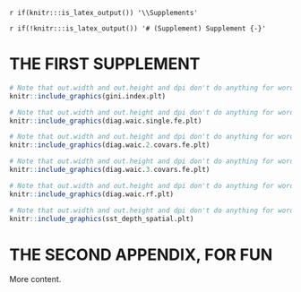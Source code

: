 <!-- The following code should appear at the beginning of the first appendix.
After that, all subsequent sections will be turned into appendices. -->

`r if(knitr:::is_latex_output()) '\\Supplements'`

`r if(!knitr:::is_latex_output()) '# (Supplement) Supplement {-}'`

# THE FIRST SUPPLEMENT {#ref:first-sup}

```r
# Note that out.width and out.height and dpi don't do anything for word document output in the chunck control above, they wil impact html and pdf output
knitr::include_graphics(gini.index.plt)
```


```r
# Note that out.width and out.height and dpi don't do anything for word document output in the chunck control above, they wil impact html and pdf output
knitr::include_graphics(diag.waic.single.fe.plt)
```

```r
# Note that out.width and out.height and dpi don't do anything for word document output in the chunck control above, they wil impact html and pdf output
knitr::include_graphics(diag.waic.2.covars.fe.plt)
```

```r
# Note that out.width and out.height and dpi don't do anything for word document output in the chunck control above, they wil impact html and pdf output
knitr::include_graphics(diag.waic.3.covars.fe.plt)
```

```r
# Note that out.width and out.height and dpi don't do anything for word document output in the chunck control above, they wil impact html and pdf output
knitr::include_graphics(diag.waic.rf.plt)
```

```r
# Note that out.width and out.height and dpi don't do anything for word document output in the chunck control above, they wil impact html and pdf output
knitr::include_graphics(sst_depth_spatial.plt)
```


# THE SECOND APPENDIX, FOR FUN {#ref:second-sup}

More content.
